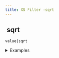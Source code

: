 ```yaml
---
title: XS Filter -sqrt
---
```


## <img src="../assets/docuBadge (11).png" alt="" data-size="line" /> sqrt <a href="#xssqrt" id="xssqrt"></a>

`value|sqrt`

<details>

<summary>Examples</summary>

```javascript
9|sqrt        // Returns 3
16|sqrt       // Returns 4
```

</details>
